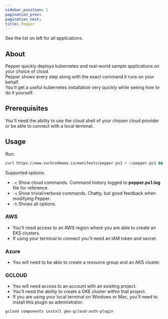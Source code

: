 ---
sidebar_position: 1
pagination_prev:
pagination_next:
title: Pepper
---

See the list on left for all applications.

## About

Pepper quickly deploys kubernetes and real-world sample applications on your choice of cloud.  
Pepper shows every step along with the exact command it runs on your behalf.  
You'll get a useful kubernetes installation very quickly while seeing how to do it yourself.

## Prerequisites

You'll need the ability to use the cloud shell of your chosen cloud provider or be able to connect with a local terminal.

## Usage

Run:

```bash
curl https://www.suchcodewow.io/manifests/pepper.ps1 > ~/pepper.ps1 && pwsh ~/pepper.ps1 -c
```

Supported options:

- `-c` Show cloud commands. Command history logged to **pepper.ps1.log** file for reference.
- `-v` Show trivial/verbose commands. Chatty, but good feedback when modifying Pepper.
- `-h` Shows all options.

### AWS

- You'll need access to an AWS region where you are able to create an EKS clusters.
- If using your terminal to connect you'll need an IAM token and secret.

### Azure

- You will need to be able to create a resource group and an AKS cluster.

### GCLOUD

- You will need access to an account with an existing project.
- You'll need the ability to create a GKE cluster within that project.
- If you are using your local terminal on Windows or Mac, you'll need to install this plugin as administrator:

```bash
gcloud components install gke-gcloud-auth-plugin
```
